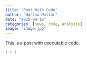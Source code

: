 ```yaml
---
title: "Post With Code"
author: "Harlow Malloc"
date: "2025-09-16"
categories: [news, code, analysis]
image: "image.jpg"
---
```


This is a post with executable code.

```r
1 + 1
```
